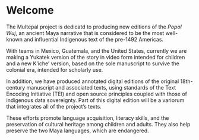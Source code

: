 # Welcome

The Multepal project is dedicatd to producing new editions of the _Popol Wuj_, an ancient Maya narrative that is considered to be the most well-known and influential Indigenous text of the pre-1492 Americas. 

With teams in Mexico, Guatemala, and the United States, currently we are making a Yukatek version of the story in video form intended for children and a new K’iche’ version, based on the sole manuscript to survive the colonial era, intended for scholarly use. 

In addition, we have produced annotated digital editions of the original 18th-century manuscript and associated texts, using standards of the Text Encoding Initiative (TEI) and open source principles coupled with those of indigenous data sovereignty. Part of this digital edition will be a variorum that integrates all of the project’s texts.

These efforts promote language acquisition, literacy skills, and the preservation of cultural heritage among children and adults. They also help preserve the two Maya languages, which are endangered.
